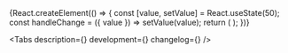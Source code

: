

<Meta title='Components/Forms/Selects/Slider' component={Slider} />

<!-- Canvas -->

<Story name='Slider'>
    {React.createElement(() => {
        const [value, setValue] = React.useState(50);
        const handleChange = ({ value }) => setValue(value);
        return (
            <Slider
                value={value}
                onChange={handleChange}
                min={number('min', 0)}
                max={number('max', 100)}
                step={number('step', 1)}
                size={select('size', ['s', 'm'], 's')}
            />
        );
    })}
</Story>

<!-- Docs -->

<ComponentHeader
    name='Slider'
    version={version}
    package='@alfalab/core-components/slider'
    design='https://www.figma.com/file/cdNnkh2QdxuvYLrBm4cubM/Web-%3A%3A-Core-Default-Components?node-id=10005%3A50241'
    children='Компонент используется для указания значения из заданного диапазона.'
/>

<Tabs
    description={<Description />}
    development={<Development />}
    changelog={<Changelog />}
/>

